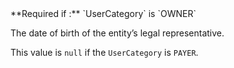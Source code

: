 <ParamField body="LegalRepresnetativeBirthday" type="timestamp">
  **Required if :** `UserCategory` is `OWNER`
  
  The date of birth of the entity’s legal representative.
  
  This value is `null` if the `UserCategory` is `PAYER`.
</ParamField>